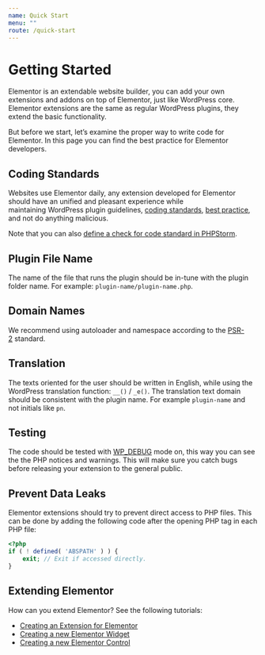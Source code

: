 ```yaml
---
name: Quick Start
menu: ""
route: /quick-start
---
```


# Getting Started

Elementor is an extendable website builder, you can add your own extensions and addons on top of Elementor, just like WordPress core. Elementor extensions are the same as regular WordPress plugins, they extend the basic functionality.

But before we start, let’s examine the proper way to write code for Elementor. In this page you can find the best practice for Elementor developers.

## Coding Standards

Websites use Elementor daily, any extension developed for Elementor should have an unified and pleasant experience while maintaining WordPress plugin guidelines, [coding standards](https://make.wordpress.org/core/handbook/best-practices/coding-standards/), [best practice](https://make.wordpress.org/core/handbook/best-practices/), and not do anything malicious.

Note that you can also [define a check for code standard in PHPStorm](https://kellenmace.com/set-up-php-codesniffer-in-phpstorm-with-wordpress-coding-standards/).

## Plugin File Name

The name of the file that runs the plugin should be in-tune with the plugin folder name. For example: `plugin-name/plugin-name.php`.

## Domain Names

We recommend using autoloader and namespace according to the [PSR-2](http://www.php-fig.org/psr/psr-2/) standard.

## Translation

The texts oriented for the user should be written in English, while using the WordPress translation function: `__()` / `_e()`. The translation text domain should be consistent with the plugin name. For example `plugin-name` and not initials like `pn`.

## Testing

The code should be tested with [WP_DEBUG](https://codex.wordpress.org/Debugging_in_WordPress "WP_DEBUG mode") mode on, this way you can see the the PHP notices and warnings. This will make sure you catch bugs before releasing your extension to the general public.

## Prevent Data Leaks

Elementor extensions should try to prevent direct access to PHP files. This can be done by adding the following code after the opening PHP tag in each PHP file:

```php
<?php
if ( ! defined( 'ABSPATH' ) ) {
	exit; // Exit if accessed directly.
}
```

## Extending Elementor

How can you extend Elementor? See the following tutorials:

* [Creating an Extension for Elementor](https://developers.elementor.com/creating-an-extension-for-elementor/)
* [Creating a new Elementor Widget](https://developers.elementor.com/creating-a-new-widget/)
* [Creating a new Elementor Control](https://developers.elementor.com/creating-a-new-control/)
